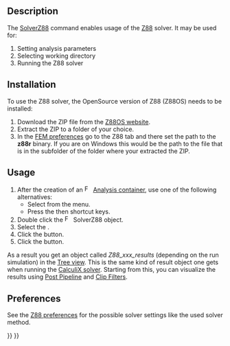 <languages/>

{{Docnav
|[[FEM_SolverMystran|Solver Mystran]]
|[[FEM_EquationElasticity|Elasticity equation]]
|[[FEM_Workbench|FEM]]
|IconL=FEM_SolverMystran.svg
|IconR=FEM_EquationElasticity.svg
|IconC=Workbench_FEM.svg
}}

{{GuiCommand
|Name=FEM SolverZ88
|MenuLocation=Solve → Solver Z88
|Workbenches=[[FEM_Workbench|FEM]]
|Shortcut={{KEY|S}} {{KEY|Z}}
|SeeAlso=[[FEM_tutorial|FEM tutorial]]
}}

==Description==

The [[FEM_SolverZ88|SolverZ88]] command enables usage of the [https://en.wikipedia.org/wiki/Z88_FEM_software Z88] solver. It may be used for:
# Setting analysis parameters
# Selecting working directory
# Running the Z88 solver

==Installation==

To use the Z88 solver, the OpenSource version of Z88 (Z88OS) needs to be installed:
# Download the ZIP file from the [https://en.z88.de/download-z88os Z88OS website].
# Extract the ZIP to a folder of your choice.
# In the [[FEM_Preferences|FEM preferences]] go to the Z88 tab and there set the path to the '''z88r''' binary. If you are on Windows this would be the path to the file {{FileName|z88r.exe}} that is in the subfolder {{FileName|~\bin\win64}} of the folder where your extracted the ZIP.

==Usage==

# After the creation of an [[Image:FEM_Analysis.svg|16px|link=FEM_Analysis]] [[FEM_Analysis|Analysis container]], use one of the following alternatives:
#* Select {{MenuCommand|Solve → [[Image:FEM_SolverZ88.svg|x16px]] Solver Z88}} from the menu.
#* Press the {{KEY|S}} then {{KEY|Z}} shortcut keys.
# Double click the [[Image:FEM_SolverZ88.svg|x16px]] SolverZ88 object.
# Select the {{MenuCommand|Analysis type}}.
# Click the {{Button|Write}} button.
# Click the {{Button|Run}} button.

As a result you get an object called ''Z88_xxx_results'' (depending on the run simulation) in the [[Tree_view|Tree view]]. This is the same kind of result object one gets when running the [[FEM_SolverCalculixCxxtools|CalculiX solver]]. Starting from this, you can visualize the results using [[FEM_PostPipelineFromResult|Post Pipeline]] and [[FEM_Workbench#Menu:_Results|Clip Filters]].

== Preferences ==

See the [[FEM_Preferences#Z88|Z88 preferences]] for the possible solver settings like the used solver method.


{{Docnav
|[[FEM_SolverMystran|Solver Mystran]]
|[[FEM_EquationElasticity|Elasticity equation]]
|[[FEM_Workbench|FEM]]
|IconL=FEM_SolverMystran.svg
|IconR=FEM_EquationElasticity.svg
|IconC=Workbench_FEM.svg
}}

{{FEM Tools navi{{#translation:}}}}
{{Userdocnavi{{#translation:}}}}